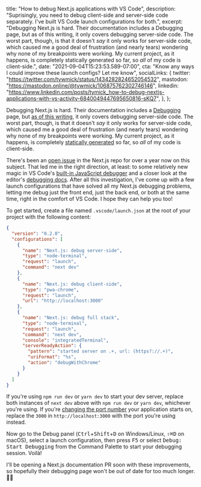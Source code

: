   title: "How to debug Next.js applications with VS Code",
  description:
    "Suprisingly, you need to debug client-side and server-side code separately. I've built VS Code launch configurations for both.",
  excerpt:
    "Debugging Next.js is hard. Their documentation includes a Debugging page, but as of this writing, it only covers debugging server-side code. The worst part, though, is that it doesn't _say_ it only works for server-side code, which caused me a good deal of frustration (and nearly tears) wondering why none of my breakpoints were working. My current project, as it happens, is completely statically generated so far, so _all_ of my code is client-side.",
  date: "2021-09-04T15:23:53.589-07:00",
  cta: "Know any ways I could improve these launch configs? Let me know",
  socialLinks: {
    twitter: "https://twitter.com/tywmick/status/1434282824652054532",
    mastodon: "https://mastodon.online/@tywmick/106875762302746146",
    linkedin:
      "https://www.linkedin.com/posts/tymick_how-to-debug-nextjs-applications-with-vs-activity-6840049447695650816-sKQ7",
  },
};

Debugging Next.js is hard. Their documentation includes a [Debugging][1] page,
but [as of this writing][2], it only covers debugging server-side code. The
worst part, though, is that it doesn't _say_ it only works for server-side code,
which caused me a good deal of frustration (and nearly tears) wondering why none
of my breakpoints were working. My current project, as it happens, is completely
[statically generated][3] so far, so _all_ of my code is client-side.

[1]: https://nextjs.org/docs/advanced-features/debugging
[2]:
  https://web.archive.org/web/20210904210536/https://nextjs.org/docs/advanced-features/debugging
[3]: https://nextjs.org/docs/advanced-features/automatic-static-optimization

There's been an [open issue][4] in the Next.js repo for over a year now on this
subject. That led me in the right direction, at least: to some relatively new
magic in VS Code's [built-in JavaScript debugger][5] and a closer look at the
editor's [debugging docs][6]. After all this investigation, I've come up with a
few launch configurations that have solved all my Next.js debugging problems,
letting me debug just the front end, just the back end, or both at the same
time, right in the comfort of VS Code. I hope they can help you too!

[4]: https://github.com/vercel/next.js/issues/16442
[5]: https://github.com/microsoft/vscode-js-debug
[6]: https://code.visualstudio.com/docs/editor/debugging

To get started, create a file named `.vscode/launch.json` at the root of your
project with the following content:

```json
{
  "version": "0.2.0",
  "configurations": [
    {
      "name": "Next.js: debug server-side",
      "type": "node-terminal",
      "request": "launch",
      "command": "next dev"
    },
    {
      "name": "Next.js: debug client-side",
      "type": "pwa-chrome",
      "request": "launch",
      "url": "http://localhost:3000"
    },
    {
      "name": "Next.js: debug full stack",
      "type": "node-terminal",
      "request": "launch",
      "command": "next dev",
      "console": "integratedTerminal",
      "serverReadyAction": {
        "pattern": "started server on .+, url: (https?://.+)",
        "uriFormat": "%s",
        "action": "debugWithChrome"
      }
    }
  ]
}
```

If you're using `npm run dev` or `yarn dev` to start your dev server, replace
both instances of `next dev` above with `npm run dev` or `yarn dev`, whichever
you're using. If you're [changing the port number][7] your application starts
on, replace the `3000` in `http://localhost:3000` with the port you're using
instead.

[7]: https://nextjs.org/docs/api-reference/cli#development

Now go to the Debug panel (<kbd>Ctrl</kbd>+<kbd>Shift</kbd>+<kbd>D</kbd> on
Windows/Linux, <kbd>⇧</kbd><kbd>⌘</kbd><kbd>D</kbd> on macOS), select a launch
configuration, then press <kbd>F5</kbd> or select <samp>Debug: Start
Debugging</samp> from the Command Palette to start your debugging session.
Voilà!

I'll be opening a Next.js documentation PR soon with these improvements, so
hopefully their debugging page won't be out of date for too much longer. 🤞🏼

<!--
Explicit wrapper export shouldn't be necessary, but when using MDX files as
Next.js pages, the [wrapper component][1] doesn't receive [`layoutProps`][2] as
it should. Perhaps this will be fixed in future versions of MDX and/or
@next/mdx?

[1]: https://mdxjs.com/getting-started#using-the-wrapper
[2]: https://mdxjs.com/advanced/components#layout-props
-->

